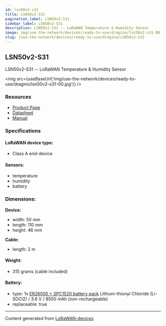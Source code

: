 ```yaml
---
id: lsn50v2-s31
title: LSN50v2-S31
pagination_label: LSN50v2-S31
sidebar_label: LSN50v2-S31
description: LSN50v2-S31 -- LoRaWAN Temperature & Humidity Sensor
image: img/use-the-network/devices/ready-to-use/dragino/lsn50v2-s31-00.jpg
slug: /use-the-network/devices/ready-to-use/dragino/LSN50v2-S31
---
```



## LSN50v2-S31

LSN50v2-S31 -- LoRaWAN Temperature & Humidity Sensor

<img src={useBaseUrl('img/use-the-network/devices/ready-to-use/dragino/lsn50v2-s31-00.jpg')} />

### Resources

- [Product Page](http://www.dragino.com/products/lora-lorawan-end-node/item/169-lsn50v2-s31.html)
- [Datasheet](https://www.dropbox.com/sh/w0by0jha8inigm8/AADtFIWkfb31XFNIEJ1vTNZca/Datasheet_LSN50v2-S31_LoRaWAN_Temperature_Humidity_Sensor.pdf?dl=0)
- [Manual](http://wiki.dragino.com/xwiki/bin/view/Main/User%20Manual%20for%20LoRaWAN%20End%20Nodes/LSN50v2-S31-S31B%20LoRaWAN%20Temperature%20%26%20Humidity%20Sensor%20User%20Manual/)

### Specifications

#### LoRaWAN device type:

- Class A end-device

#### Sensors:

- temperature
- humidity
- battery

### Dimensions:

**Device:**

- width: 50 mm
- length: 110 mm
- height: 46 mm

**Cable:**

- length: 2 m

#### Weight:

- 315 grams (cable included)

#### Battery:

- type: 1x
  [ER26500 + SPC1520 battery pack](http://wiki.dragino.com/xwiki/bin/view/Main/How%20to%20calculate%20the%20battery%20life%20of%20Dragino%20sensors%3F/#H1.ER265002BSPC1520BatteryPack)
  Lithium-thionyl Chloride (Li-SOCl2) / 3.6 V / 8500 mAh (non-rechargeable)
- replaceable: true

---

Content generated from [LoRaWAN-devices](https://github.com/TheThingsNetwork/lorawan-devices)
